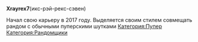 '''Xrayrex7 '''(икс-рэй-рекс-сэвен)

{{Инфобокс для пуперов
|title2=Xrayrex7
|другие_ники=Xrayrex7
|image3=xrayrex7.jpg
|caption3=Пример
|сферы_творчества=RYTP
|год_начала=2017
|image4=Пример
|caption4=Пример
|имя_фамилия=Артем Лесников
|дата_рождения=29 января
|место_проживания=Пример
|ссылки=https://www.youtube.com/channel/UCSBRHw5hZPF2po0JLLZO7og[[Основа]]
}}
Начал свою карьеру в 2017 году. Выделяется своим стилем совмещать рандом с обычными пуперскими шутками
[[Категория:Пупер]]
[[Категория:Рандомщики]]